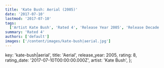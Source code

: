 ```yaml
---
title: 'Kate Bush: Aerial (2005)'
date: '2017-07-10'
lastmod: '2017-07-10'
tags:
  ['Artist Kate Bush', 'Rated 4', 'Release Year 2005', 'Release Decade 2000']
summary: 'Rated 4'
authors: ['default']
images: ['/content/images/kate-bush|aerial.jpg']
---
```


  key: 'kate-bush|aerial',
  title: 'Aerial',
  release_year: 2005,
  rating: 8,
  rating_date: '2017-07-10T00:00:00.000Z',
  artist: 'Kate Bush',
};

<MusicRating data={data} />
